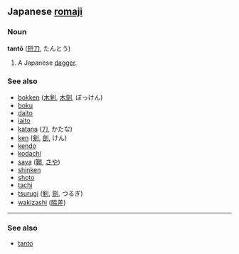 ==Japanese [[romaji]]==
===Noun===
'''tantō''' ([[短刀]], たんとう)

#A Japanese [[dagger]].

===See also===
*[[bokken]] ([[木剣]], [[木劍]], ぼっけん)
*[[boku]]
*[[daito]]
*[[iaito]]
*[[katana]] ([[刀]], かたな)
*[[ken]] ([[剣]], [[劍]], けん)
*[[kendo]]
*[[kodachi]]
*[[saya]] ([[鞘]], [[さや]])
*[[shinken]]
*[[shoto]]
*[[tachi]]
*[[tsurugi]] ([[剣]], [[劍]], つるぎ)
*[[wakizashi]] ([[脇差]])

----

===See also===
*[[tanto]]